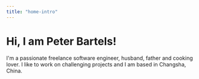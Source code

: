 ```yaml
---
title: "home-intro"
---
```


# Hi, I am Peter Bartels!

I'm a passionate freelance software engineer, husband, father and cooking lover. I like to work on challenging projects and I am based in Changsha, China.
